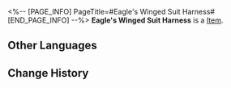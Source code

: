 <%-- [PAGE_INFO]
PageTitle=#Eagle's Winged Suit Harness#
[END_PAGE_INFO] --%>
{{Item Infobox
|id          = 31103
|image       = Item Eagle's Winged Suit Harness.png
|type        = 
|invCategory = Relics
|rarity      = 2
|effect      = 
|description = A belt harness that connects the winged suit with metal supports embedded in thick linen. Soft and tight-fitting.
|source1     = [[Cavern of Corrosion: Storage Zone]]
}}
'''Eagle's Winged Suit Harness''' is a [[Item]].

==Other Languages==
{{Other Languages
|en   = Eagle's Winged Suit Harness
|zhs  = 翔鹰的翼装束带
|zht  = 翔鷹的翼裝束帶
|ja   = 空飛ぶ鷹の翼装ベルト
|ko   = 매의 날개 장비 벨트
|es   = Arnés del traje alado del águila
|fr   = Harnais de costume d'aigle
|ru   = Кушак орла
|th   = Eagle's Winged Suit Harness
|vi   = Dây Cương Chim Ưng
|de   = Fluggeschirr des Adlers
|id   = Eagle's Winged Suit Harness
|pt   = Arnês de Traje de Asa de Águia
}}

==Change History==
{{Change History|1.0}}